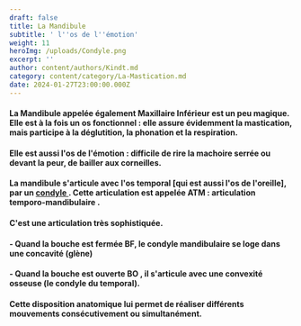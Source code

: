 ```yaml
---
draft: false
title: La Mandibule
subtitle: ' l''os de l''émotion'
weight: 11
heroImg: /uploads/Condyle.png
excerpt: ''
author: content/authors/Kindt.md
category: content/category/La-Mastication.md
date: 2024-01-27T23:00:00.000Z
---
```


#### La Mandibule appelée également Maxillaire Inférieur est un peu magique. Elle est à la fois **un** **os** **fonctionnel** : elle assure évidemment la mastication, mais participe à la déglutition, la phonation et la respiration.

<Space height={10} />

#### Elle est aussi **l'os de l'émotion** : difficile de rire la machoire serrée ou devant la peur, de bailler aux corneilles.

<Space height={20} />

#### La mandibule s'articule avec  l'os temporal \[qui est aussi l'os de l'oreille], par un [condyle ](https://www.google.com/search?q=condyle+def\&oq=condyle\&gs_lcrp=EgZjaHJvbWUqBwgIEAAYgAQyDAgAEEUYORixAxiABDIHCAEQABiABDIHCAIQABiABDIHCAMQABiABDIHCAQQABiABDIHCAUQABiABDIHCAYQABiABDIHCAcQABiABDIHCAgQABiABDIHCAkQABiABNIBCTEwMDM5ajBqN6gCALACAA\&sourceid=chrome\&ie=UTF-8 "condyle"). Cette articulation est appelée **ATM** : articulation temporo-mandibulaire .

#### C'est une articulation très sophistiquée.

<Space height={14} />

#### - Quand la bouche est fermée BF, le condyle mandibulaire se loge dans une concavité (glène)

#### - Quand la bouche est ouverte BO , il s'articule avec une convexité osseuse  (le condyle du temporal).

<Space height={10} />

#### Cette disposition anatomique lui  permet de réaliser différents mouvements consécutivement ou simultanément.

<Space height={20} />

####

####
